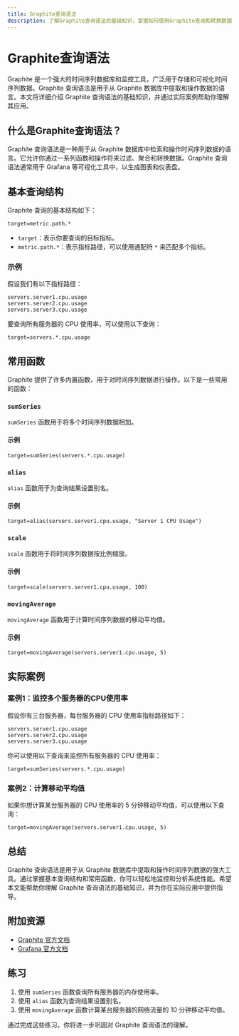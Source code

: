 ```yaml
---
title: Graphite查询语法
description: 了解Graphite查询语法的基础知识，掌握如何使用Graphite查询和转换数据，适用于初学者。
---
```


# Graphite查询语法

Graphite 是一个强大的时间序列数据库和监控工具，广泛用于存储和可视化时间序列数据。Graphite 查询语法是用于从 Graphite 数据库中提取和操作数据的语言。本文将详细介绍 Graphite 查询语法的基础知识，并通过实际案例帮助你理解其应用。

## 什么是Graphite查询语法？

Graphite 查询语法是一种用于从 Graphite 数据库中检索和操作时间序列数据的语言。它允许你通过一系列函数和操作符来过滤、聚合和转换数据。Graphite 查询语法通常用于 Grafana 等可视化工具中，以生成图表和仪表盘。

## 基本查询结构

Graphite 查询的基本结构如下：

```
target=metric.path.*
```

- `target`：表示你要查询的目标指标。
- `metric.path.*`：表示指标路径，可以使用通配符 `*` 来匹配多个指标。

### 示例

假设我们有以下指标路径：

```
servers.server1.cpu.usage
servers.server2.cpu.usage
servers.server3.cpu.usage
```

要查询所有服务器的 CPU 使用率，可以使用以下查询：

```
target=servers.*.cpu.usage
```

## 常用函数

Graphite 提供了许多内置函数，用于对时间序列数据进行操作。以下是一些常用的函数：

### `sumSeries`

`sumSeries` 函数用于将多个时间序列数据相加。

#### 示例

```graphite
target=sumSeries(servers.*.cpu.usage)
```

### `alias`

`alias` 函数用于为查询结果设置别名。

#### 示例

```graphite
target=alias(servers.server1.cpu.usage, "Server 1 CPU Usage")
```

### `scale`

`scale` 函数用于将时间序列数据按比例缩放。

#### 示例

```graphite
target=scale(servers.server1.cpu.usage, 100)
```

### `movingAverage`

`movingAverage` 函数用于计算时间序列数据的移动平均值。

#### 示例

```graphite
target=movingAverage(servers.server1.cpu.usage, 5)
```

## 实际案例

### 案例1：监控多个服务器的CPU使用率

假设你有三台服务器，每台服务器的 CPU 使用率指标路径如下：

```
servers.server1.cpu.usage
servers.server2.cpu.usage
servers.server3.cpu.usage
```

你可以使用以下查询来监控所有服务器的 CPU 使用率：

```graphite
target=sumSeries(servers.*.cpu.usage)
```

### 案例2：计算移动平均值

如果你想计算某台服务器的 CPU 使用率的 5 分钟移动平均值，可以使用以下查询：

```graphite
target=movingAverage(servers.server1.cpu.usage, 5)
```

## 总结

Graphite 查询语法是用于从 Graphite 数据库中提取和操作时间序列数据的强大工具。通过掌握基本查询结构和常用函数，你可以轻松地监控和分析系统性能。希望本文能帮助你理解 Graphite 查询语法的基础知识，并为你在实际应用中提供指导。

## 附加资源

- [Graphite 官方文档](https://graphite.readthedocs.io/en/latest/)
- [Grafana 官方文档](https://grafana.com/docs/)

## 练习

1. 使用 `sumSeries` 函数查询所有服务器的内存使用率。
2. 使用 `alias` 函数为查询结果设置别名。
3. 使用 `movingAverage` 函数计算某台服务器的网络流量的 10 分钟移动平均值。

通过完成这些练习，你将进一步巩固对 Graphite 查询语法的理解。